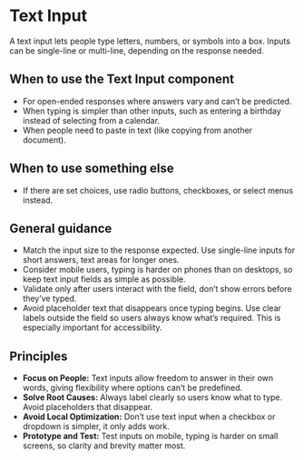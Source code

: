 

<Meta title="Using the Design System/TextInput" />

# Text Input
A text input lets people type letters, numbers, or symbols into a box. Inputs can be single-line or multi-line, depending on the response needed. 

<Canvas of={TextInputStories.Default} />

## When to use the Text Input component 
- For open-ended responses where answers vary and can’t be predicted. 
- When typing is simpler than other inputs, such as entering a birthday instead of selecting from a calendar. 
- When people need to paste in text (like copying from another document). 

## When to use something else 
- If there are set choices, use radio buttons, checkboxes, or select menus instead. 

## General guidance 
- Match the input size to the response expected. Use single-line inputs for short answers, text areas for longer ones. 
- Consider mobile users, typing is harder on phones than on desktops, so keep text input fields as simple as possible. 
- Validate only after users interact with the field, don’t show errors before they’ve typed. 
- Avoid placeholder text that disappears once typing begins. Use clear labels outside the field so users always know what’s required. This is especially important for accessibility. 

## Principles 
- **Focus on People:** Text inputs allow freedom to answer in their own words, giving flexibility where options can’t be predefined. 
- **Solve Root Causes:** Always label clearly so users know what to type. Avoid placeholders that disappear. 
- **Avoid Local Optimization:** Don’t use text input when a checkbox or dropdown is simpler, it only adds work. 
- **Prototype and Test:** Test inputs on mobile, typing is harder on small screens, so clarity and brevity matter most. 